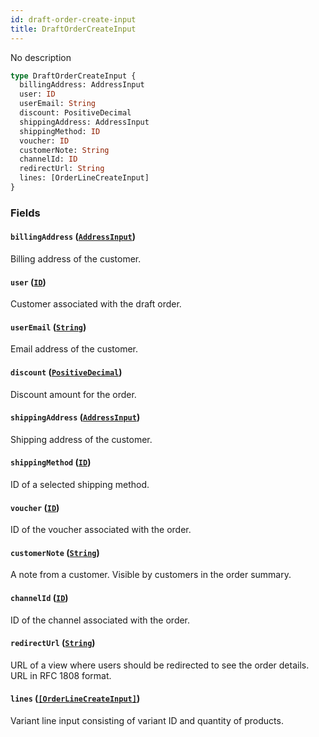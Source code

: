 ```yaml
---
id: draft-order-create-input
title: DraftOrderCreateInput
---
```


No description

```graphql
type DraftOrderCreateInput {
  billingAddress: AddressInput
  user: ID
  userEmail: String
  discount: PositiveDecimal
  shippingAddress: AddressInput
  shippingMethod: ID
  voucher: ID
  customerNote: String
  channelId: ID
  redirectUrl: String
  lines: [OrderLineCreateInput]
}
```

### Fields

#### `billingAddress` ([`AddressInput`](/docs/developer/api-reference/inputs/address-input))

Billing address of the customer.

#### `user` ([`ID`](/docs/developer/api-reference/scalars/id))

Customer associated with the draft order.

#### `userEmail` ([`String`](/docs/developer/api-reference/scalars/string))

Email address of the customer.

#### `discount` ([`PositiveDecimal`](/docs/developer/api-reference/scalars/positive-decimal))

Discount amount for the order.

#### `shippingAddress` ([`AddressInput`](/docs/developer/api-reference/inputs/address-input))

Shipping address of the customer.

#### `shippingMethod` ([`ID`](/docs/developer/api-reference/scalars/id))

ID of a selected shipping method.

#### `voucher` ([`ID`](/docs/developer/api-reference/scalars/id))

ID of the voucher associated with the order.

#### `customerNote` ([`String`](/docs/developer/api-reference/scalars/string))

A note from a customer. Visible by customers in the order summary.

#### `channelId` ([`ID`](/docs/developer/api-reference/scalars/id))

ID of the channel associated with the order.

#### `redirectUrl` ([`String`](/docs/developer/api-reference/scalars/string))

URL of a view where users should be redirected to see the order details. URL in RFC 1808 format.

#### `lines` ([`[OrderLineCreateInput]`](/docs/developer/api-reference/inputs/order-line-create-input))

Variant line input consisting of variant ID and quantity of products.
